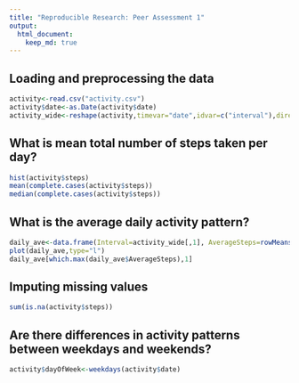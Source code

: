 ```yaml
---
title: "Reproducible Research: Peer Assessment 1"
output: 
  html_document:
    keep_md: true
---
```



## Loading and preprocessing the data
```r
activity<-read.csv("activity.csv")
activity$date<-as.Date(activity$date)
activity_wide<-reshape(activity,timevar="date",idvar=c("interval"),direction="wide")
```

## What is mean total number of steps taken per day?
```r
hist(activity$steps)
mean(complete.cases(activity$steps))
median(complete.cases(activity$steps))
```


## What is the average daily activity pattern?
```r
daily_ave<-data.frame(Interval=activity_wide[,1], AverageSteps=rowMeans(activity_wide[,-1],na.rm=TRUE))
plot(daily_ave,type="l")
daily_ave[which.max(daily_ave$AverageSteps),1]
```

## Imputing missing values
```r
sum(is.na(activity$steps))
```


## Are there differences in activity patterns between weekdays and weekends?
```r
activity$dayOfWeek<-weekdays(activity$date)
```
